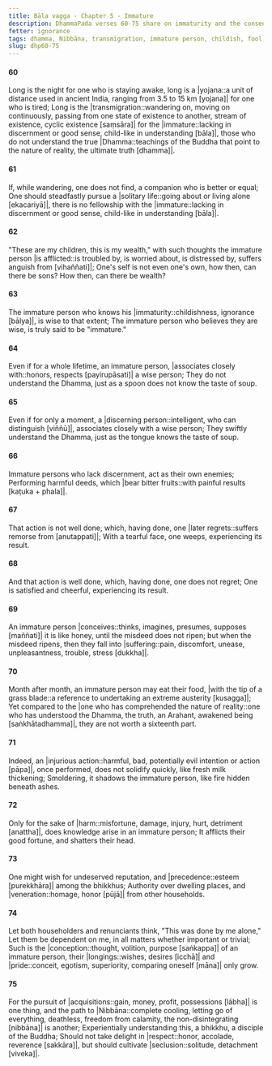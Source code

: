 ```yaml
---
title: Bāla vagga - Chapter 5 - Immature
description: DhammaPada verses 60-75 share on immaturity and the consequences of ignorance. The immature person is likened to a child who does not understand the true Dhamma.
fetter: ignorance
tags: dhamma, Nibbāna, transmigration, immature person, childish, fool, affliction, discernment, wise, harm, injury, enemy, regret, remorse, conception, volition, respect, acquisitions, immature, ignorance, dhp
slug: dhp60-75
---
```


#### 60

Long is the night for one who is staying awake,
long is a |yojana::a unit of distance used in ancient India, ranging from 3.5 to 15 km [yojana]| for one who is tired;
Long is the |transmigration::wandering on, moving on continuously, passing from one state of existence to another, stream of existence, cyclic existence [saṃsāra]| for the |immature::lacking in discernment or good sense, child-like in understanding [bāla]|,
those who do not understand the true |Dhamma::teachings of the Buddha that point to the nature of reality, the ultimate truth [dhamma]|.

#### 61

If, while wandering, one does not find,
a companion who is better or equal;
One should steadfastly pursue a |solitary life::going about or living alone [ekacariyā]|,
there is no fellowship with the |immature::lacking in discernment or good sense, child-like in understanding [bāla]|.

#### 62

"These are my children, this is my wealth,"
with such thoughts the immature person |is afflicted::is troubled by, is worried about, is distressed by, suffers anguish from [vihaññati]|;
One's self is not even one's own,
how then, can there be sons? How then, can there be wealth?

#### 63

The immature person who knows his |immaturity::childishness, ignorance [bālya]|,
is wise to that extent;
The immature person who believes they are wise,
is truly said to be "immature."

#### 64

Even if for a whole lifetime, an immature person,
|associates closely with::honors, respects [payirupāsati]| a wise person;
They do not understand the Dhamma,
just as a spoon does not know the taste of soup.

#### 65

Even if for only a moment, a |discerning person::intelligent, who can distinguish [viññū]|,
associates closely with a wise person;
They swiftly understand the Dhamma,
just as the tongue knows the taste of soup.

#### 66

Immature persons who lack discernment,
act as their own enemies;
Performing harmful deeds,
which |bear bitter fruits::with painful results [kaṭuka + phala]|.

#### 67

That action is not well done,
which, having done, one |later regrets::suffers remorse from [anutappati]|;
With a tearful face, one weeps,
experiencing its result.

#### 68

And that action is well done,
which, having done, one does not regret;
One is satisfied and cheerful,
experiencing its result.

#### 69

An immature person |conceives::thinks, imagines, presumes, supposes [maññati]| it is like honey,
until the misdeed does not ripen;
but when the misdeed ripens,
then they fall into |suffering::pain, discomfort, unease, unpleasantness, trouble, stress [dukkha]|.

#### 70

Month after month, an immature person may eat their food,
|with the tip of a grass blade::a reference to undertaking an extreme austerity [kusagga]|;
Yet compared to the |one who has comprehended the nature of reality::one who has understood the Dhamma, the truth, an Arahant, awakened being [saṅkhātadhamma]|,
they are not worth a sixteenth part.

#### 71

Indeed, an |injurious action::harmful, bad, potentially evil intention or action [pāpa]|, once performed,
does not solidify quickly, like fresh milk thickening;
Smoldering, it shadows the immature person,
like fire hidden beneath ashes.

#### 72

Only for the sake of |harm::misfortune, damage, injury, hurt, detriment [anattha]|,
does knowledge arise in an immature person;
It afflicts their good fortune,
and shatters their head.

#### 73

One might wish for undeserved reputation,
and |precedence::esteem [purekkhāra]| among the bhikkhus;
Authority over dwelling places,
and |veneration::homage, honor [pūjā]| from other households.

#### 74

Let both householders and renunciants
think, "This was done by me alone,"
Let them be dependent on me,
in all matters whether important or trivial;
Such is the |conception::thought, volition, purpose [saṅkappa]| of an immature person,
their |longings::wishes, desires [icchā]| and |pride::conceit, egotism, superiority, comparing oneself [māna]| only grow.

#### 75

For the pursuit of |acquisitions::gain, money, profit, possessions [lābha]| is one thing,
and the path to |Nibbāna::complete cooling, letting go of everything, deathless, freedom from calamity, the non-disintegrating [nibbāna]| is another;
Experientially understanding this,
a bhikkhu, a disciple of the Buddha;
Should not take delight in |respect::honor, accolade, reverence [sakkāra]|,
but should cultivate |seclusion::solitude, detachment [viveka]|.